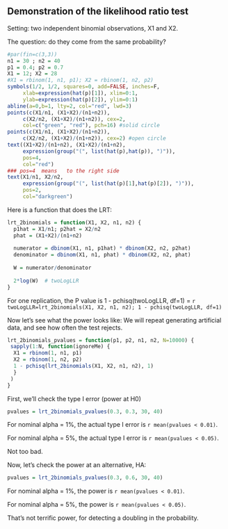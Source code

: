Demonstration of the likelihood ratio test
----

Setting: two independent binomial observations, X1 and X2.

The question: do they come from the same probability?

```r
#par(fin=c(3,3))
n1 = 30 ; n2 = 40
p1 = 0.4; p2 = 0.7
X1 = 12; X2 = 28
#X1 = rbinom(1, n1, p1); X2 = rbinom(1, n2, p2)
symbols(1/2, 1/2, squares=0, add=FALSE, inches=F,
     xlab=expression(hat(p)[1]), xlim=0:1,
     ylab=expression(hat(p)[2]), ylim=0:1)
abline(a=0,b=1, lty=2, col="red", lwd=3)
points(c(X1/n1, (X1+X2)/(n1+n2)),
     c(X2/n2, (X1+X2)/(n1+n2)), cex=2,
     col=c("green", "red"), pch=16) #solid circle
points(c(X1/n1, (X1+X2)/(n1+n2)),
     c(X2/n2, (X1+X2)/(n1+n2)), cex=2) #open circle
text((X1+X2)/(n1+n2), (X1+X2)/(n1+n2),
     expression(group("(", list(hat(p),hat(p)), ")")),
     pos=4,
     col="red")
### pos=4  means   to the right side
text(X1/n1, X2/n2, 
     expression(group("(", list(hat(p)[1],hat(p)[2]), ")")), 
     pos=2,
     col="darkgreen")
```
 
Here is a function that does the LRT:
```r
lrt_2binomials = function(X1, X2, n1, n2) {
  p1hat = X1/n1; p2hat = X2/n2
  phat = (X1+X2)/(n1+n2)
  
  numerator = dbinom(X1, n1, p1hat) * dbinom(X2, n2, p2hat)
  denominator = dbinom(X1, n1, phat) * dbinom(X2, n2, phat)
  
  W = numerator/denominator
  
  2*log(W)  # twoLogLLR
}
```
For one replication,  the P value is 
   1 - pchisq(twoLogLLR, df=1) = 
     `r twoLogLLR=lrt_2binomials(X1, X2, n1, n2); 1 - pchisq(twoLogLLR, df=1) `

Now let's see what the power looks like:
We will repeat generating artificial data, and see how often the test rejects.
```r
lrt_2binomials_pvalues = function(p1, p2, n1, n2, N=10000) {
 sapply(1:N, function(ignoreMe) {
  X1 = rbinom(1, n1, p1)
  X2 = rbinom(1, n2, p2)
  1 - pchisq(lrt_2binomials(X1, X2, n1, n2), 1)
  }
 ) 
}
```
First, we'll check the type I error (power at H0)
```r
pvalues = lrt_2binomials_pvalues(0.3, 0.3, 30, 40)

```
For nominal alpha = 1%, the actual type I error is 
`r mean(pvalues < 0.01)`.

For nominal alpha = 5%, the actual type I error is `r mean(pvalues < 0.05)`.

Not too bad.

Now, let's check the power at an alternative, HA:
```r
pvalues = lrt_2binomials_pvalues(0.3, 0.6, 30, 40)
```
For nominal alpha = 1%, the power is `r mean(pvalues < 0.01)`.

For nominal alpha = 5%, the power is `r mean(pvalues < 0.05)`.

That's not terrific power, for detecting a doubling in the probability.
